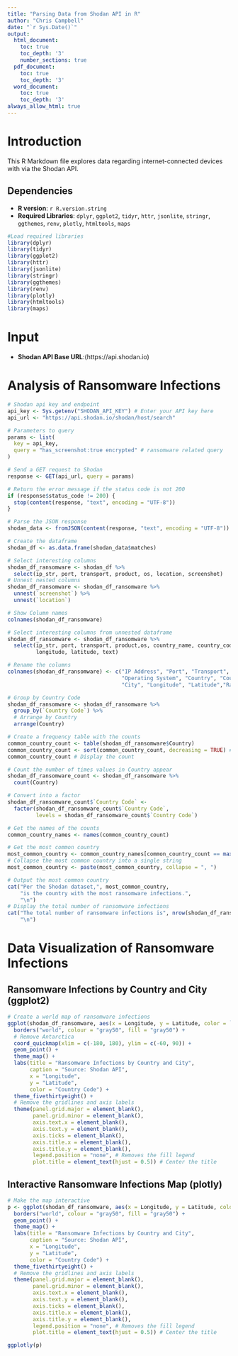 ```yaml
---
title: "Parsing Data from Shodan API in R"
author: "Chris Campbell"
date: "`r Sys.Date()`"
output:
  html_document:
    toc: true
    toc_depth: '3'
    number_sections: true
  pdf_document:
    toc: true
    toc_depth: '3'
  word_document:
    toc: true
    toc_depth: '3'
always_allow_html: true
---
```


# Introduction

This R Markdown file explores data regarding internet-connected devices with via the Shodan API.

## Dependencies

-   **R version**: `r R.version.string`
-   **Required Libraries**: `dplyr`, `ggplot2`, `tidyr`, `httr`, `jsonlite`, 
`stringr`, `ggthemes`, `renv`, `plotly`, `htmltools`, `maps`

```r
#Load required libraries
library(dplyr)
library(tidyr)
library(ggplot2)
library(httr)
library(jsonlite)
library(stringr)
library(ggthemes)
library(renv)
library(plotly)
library(htmltools)
library(maps)
```

# Input

-   **Shodan API Base URL**:(https://api.shodan.io)

# Analysis of Ransomware Infections

```r
# Shodan api key and endpoint
api_key <- Sys.getenv("SHODAN_API_KEY") # Enter your API key here
api_url <- "https://api.shodan.io/shodan/host/search"

# Parameters to query
params <- list(
  key = api_key,
  query = "has_screenshot:true encrypted" # ransomware related query
)

# Send a GET request to Shodan
response <- GET(api_url, query = params)

# Return the error message if the status code is not 200
if (response$status_code != 200) {
  stop(content(response, "text", encoding = "UTF-8"))
}

# Parse the JSON response
shodan_data <- fromJSON(content(response, "text", encoding = "UTF-8"))

# Create the dataframe
shodan_df <- as.data.frame(shodan_data$matches)

# Select interesting columns
shodan_df_ransomware <- shodan_df %>%
  select(ip_str, port, transport, product, os, location, screenshot)
# Unnest nested columns
shodan_df_ransomware <- shodan_df_ransomware %>%
  unnest(`screenshot`) %>%
  unnest(`location`)

# Show Column names
colnames(shodan_df_ransomware)

# Select interesting columns from unnested dataframe
shodan_df_ransomware <- shodan_df_ransomware %>%
  select(ip_str, port, transport, product,os, country_name, country_code, city, 
         longitude, latitude, text)

# Rename the columns
colnames(shodan_df_ransomware) <- c("IP Address", "Port", "Transport", "Service", 
                                    "Operating System", "Country", "Country Code",
                                    "City", "Longitude", "Latitude","Ransom Letter")

# Group by Country Code
shodan_df_ransomware <- shodan_df_ransomware %>%
  group_by(`Country Code`) %>%
  # Arrange by Country
  arrange(Country)

# Create a frequency table with the counts
common_country_count <- table(shodan_df_ransomware$Country)
common_country_count <- sort(common_country_count, decreasing = TRUE) # Sort the count in descending order
common_country_count # Display the count

# Count the number of times values in Country appear
shodan_df_ransomware_count <- shodan_df_ransomware %>%
  count(Country)

# Convert into a factor
shodan_df_ransomware_count$`Country Code` <- 
  factor(shodan_df_ransomware_count$`Country Code`,
         levels = shodan_df_ransomware_count$`Country Code`)

# Get the names of the counts
common_country_names <- names(common_country_count)

# Get the most common country
most_common_country <- common_country_names[common_country_count == max(common_country_count)]
# Collapse the most common country into a single string
most_common_country <- paste(most_common_country, collapse = ", ")

# Output the most common country
cat("Per the Shodan dataset,", most_common_country, 
    "is the country with the most ransomware infections.", 
    "\n")
# Display the total number of ransomware infections
cat("The total number of ransomware infections is", nrow(shodan_df_ransomware), 
    "\n")

```

# Data Visualization of Ransomware Infections

## Ransomware Infections by Country and City (ggplot2)

```r
# Create a world map of ransomware infections
ggplot(shodan_df_ransomware, aes(x = Longitude, y = Latitude, color = `City`)) +
  borders("world", colour = "gray50", fill = "gray50") +
  # Remove Antarctica
  coord_quickmap(xlim = c(-180, 180), ylim = c(-60, 90)) +
  geom_point() +
  theme_map() +
  labs(title = "Ransomware Infections by Country and City",
       caption = "Source: Shodan API",
       x = "Longitude",
       y = "Latitude",
       color = "Country Code") +
  theme_fivethirtyeight() +
  # Remove the gridlines and axis labels
  theme(panel.grid.major = element_blank(),
        panel.grid.minor = element_blank(),
        axis.text.x = element_blank(),
        axis.text.y = element_blank(),
        axis.ticks = element_blank(),
        axis.title.x = element_blank(),
        axis.title.y = element_blank(),
        legend.position = "none", # Removes the fill legend
        plot.title = element_text(hjust = 0.5)) # Center the title
```

## Interactive Ransomware Infections Map (plotly)

```r
# Make the map interactive
p <- ggplot(shodan_df_ransomware, aes(x = Longitude, y = Latitude, color = `City`)) +
  borders("world", colour = "gray50", fill = "gray50") +
  geom_point() +
  theme_map() +
  labs(title = "Ransomware Infections by Country and City",
       caption = "Source: Shodan API",
       x = "Longitude",
       y = "Latitude",
       color = "Country Code") +
  theme_fivethirtyeight() +
  # Remove the gridlines and axis labels
  theme(panel.grid.major = element_blank(),
        panel.grid.minor = element_blank(),
        axis.text.x = element_blank(),
        axis.text.y = element_blank(),
        axis.ticks = element_blank(),
        axis.title.x = element_blank(),
        axis.title.y = element_blank(),
        legend.position = "none", # Removes the fill legend
        plot.title = element_text(hjust = 0.5)) # Center the title

ggplotly(p)
```
